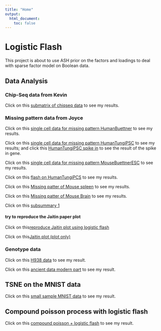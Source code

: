 ```yaml
---
title: "Home"
output:
  html_document:
    toc: false
---
```


# Logistic Flash

This project is about to use ASH prior on the factors and loadings to deal with sparse factor model on Boolean data.

## Data Analysis

### Chip-Seq data from Kevin

Click on this [submatrix of chiqseq data](chiseq_kevin.html) to see my results.

### Missing pattern data from Joyce

Click on this [single cell data for missing pattern HumanBuettner](MissPattern_HumanBuettner.html) to see my results.

Click on this [single cell data for missing pattern HumanTungiPSC](HumanTungiPSC.html) to see my results; and click this 
[HumanTungiPSC spike in](HumanTungiPSCspikein.html) to see the result of the spike in gene.

Click on this [single cell data for missing pattern MouseBuettnerESC](MouseBuettnerESC.html) to see my results.

Click on this [flash on HumanTungiPCS](flash_HumanTungiPSC.html) to see my results.

Click on this [Missing patter of Mouse spleen](MouseSpleen.html) to see my results.

Click on this [Missing patter of Mouse Brain](MouseZeiselBrain.html) to see my results.

Click on this [subsummary 1](subsummary_1.html)

#### try to reproduce the Jaitin paper plot

Click on this[reproduce Jaitin plot using logistic flash](reproducemousespleen.html)

Click on this[Jaitin plot (plot only)](Jaitinplot.html)

### Genotype data

Click on this [H938 data](H938_test.html) to see my result.

Click on this [ancient data modern part](ancient_modern.html) to see my result.

## TSNE on the MNIST data

Click on this [small sample MNIST data](MNISTdata_1000.html) to see my result.

## Compound poisson process with logistic flash

Click on this [compound poisson + logistic flash](compoundpossiondocs.html) to see my result.
